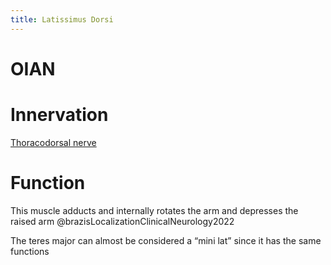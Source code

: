 ```yaml
---
title: Latissimus Dorsi
---
```


# OIAN


# Innervation

[Thoracodorsal nerve ]({{< var ref-thoracodorsal-nerve.path >}})


# Function

This muscle  adducts and internally rotates the arm and depresses the raised arm @brazisLocalizationClinicalNeurology2022

:::{.callout-note title="Mini lat muscle"}
The teres major can almost be considered a "mini lat" since it has the same functions
:::